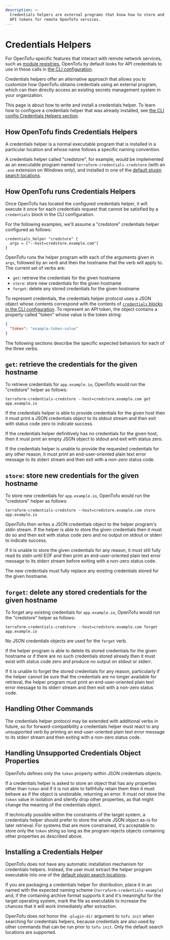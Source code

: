 ```yaml
---
description: >-
  Credentials helpers are external programs that know how to store and retrieve
  API tokens for remote OpenTofu services.
---
```


# Credentials Helpers

For OpenTofu-specific features that interact with remote network services,
such as [module registries](/docs/registry), OpenTofu by default looks for
API credentials to use in these calls in
[the CLI configuration](/docs/cli/config/config-file).

Credentials helpers offer an alternative approach that allows you to customize
how OpenTofu obtains credentials using an external program, which can then
directly access an existing secrets management system in your organization.

This page is about how to write and install a credentials helper. To learn
how to configure a credentials helper that was already installed, see
[the CLI config Credentials Helpers section](/docs/cli/config/config-file#credentials-helpers).

## How OpenTofu finds Credentials Helpers

A credentials helper is a normal executable program that is installed in a
particular location and whose name follows a specific naming convention.

A credentials helper called "credstore", for example, would be implemented as
an executable program named `terraform-credentials-credstore` (with an `.exe`
extension on Windows only), and installed in one of the
[default plugin search locations](/docs/plugin/how-tofu-works#plugin-locations).

## How OpenTofu runs Credentials Helpers

Once OpenTofu has located the configured credentials helper, it will execute
it once for each credentials request that cannot be satisfied by a `credentials`
block in the CLI configuration.

For the following examples, we'll assume a "credstore" credentials helper
configured as follows:

```
credentials_helper "credstore" {
  args = ["--host=credstore.example.com"]
}
```

OpenTofu runs the helper program with each of the arguments given in `args`,
followed by an _verb_ and then the hostname that the verb will apply to.
The current set of verbs are:

* `get`: retrieve the credentials for the given hostname
* `store`: store new credentials for the given hostname
* `forget`: delete any stored credentials for the given hostname

To represent credentials, the credentials helper protocol uses a JSON object
whose contents correspond with the contents of
[`credentials` blocks in the CLI configuration](/docs/cli/config/config-file#credentials).
To represent an API token, the object contains a property called "token" whose
value is the token string:

```json
{
  "token": "example-token-value"
}
```

The following sections describe the specific expected behaviors for each of the
three verbs.

## `get`: retrieve the credentials for the given hostname

To retrieve credentials for `app.example.io`, OpenTofu would run the
"credstore" helper as follows:

```
terraform-credentials-credstore --host=credstore.example.com get app.example.io
```

If the credentials helper is able to provide credentials for the given host
then it must print a JSON credentials object to its stdout stream and then
exit with status code zero to indicate success.

If the credentials helper definitively has no credentials for the given host,
then it must print an empty JSON object to stdout and exit with status zero.

If the credentials helper is unable to provide the requested credentials for
any other reason, it must print an end-user-oriented plain text error message
to its stderr stream and then exit with a _non-zero_ status code.

## `store`: store new credentials for the given hostname

To store new credentials for `app.example.io`, OpenTofu would run the
"credstore" helper as follows:

```
terraform-credentials-credstore --host=credstore.example.com store app.example.io
```

OpenTofu then writes a JSON credentials object to the helper program's stdin
stream. If the helper is able to store the given credentials then it must do
so and then exit with status code zero and no output on stdout or stderr to
indicate success.

If it is unable to store the given credentials for any reason, it _must_ still
fully read its stdin until EOF and then print an end-user-oriented plain text
error message to its stderr stream before exiting with a non-zero status
code.

The new credentials must fully replace any existing credentials stored for the
given hostname.

## `forget`: delete any stored credentials for the given hostname

To forget any existing credentials for `app.example.io`, OpenTofu would run
the "credstore" helper as follows:

```
terraform-credentials-credstore --host=credstore.example.com forget app.example.io
```

No JSON credentials objects are used for the `forget` verb.

If the helper program is able to delete its stored credentials for the given
hostname or if there are no such credentials stored already then it must
exist with status code zero and produce no output on stdout or stderr.

If it is unable to forget the stored credentials for any reason, particularly
if the helper cannot be sure that the credentials are no longer available for
retrieval, the helper program must print an end-user-oriented plain text error
message to its stderr stream and then exit with a non-zero status code.

## Handling Other Commands

The credentials helper protocol may be extended with additional verbs in future,
so for forward-compatibility a credentials helper must react to any unsupported
verb by printing an end-user-oriented plain text error message to its stderr
stream and then exiting with a non-zero status code.

## Handling Unsupported Credentials Object Properties

OpenTofu defines only the `token` property within JSON credentials
objects.

If a credentials helper is asked to store an object that has any properties
other than `token` and if it is not able to faithfully retain them then it
must behave as if the object is unstorable, returning an error. It must _not_
store the `token` value in isolation and silently drop other properties, as
that might change the meaning of the credentials object.

If technically possible within the constraints of the target system, a
credentials helper should prefer to store the whole JSON object as-is for
later retrieval. For systems that are more constrained, it's acceptable to
store only the `token` string so long as the program rejects objects containing
other properties as described above.

## Installing a Credentials Helper

OpenTofu does not have any automatic installation mechanism for credentials
helpers. Instead, the user must extract the helper program executable into
one of the [default plugin search locations](/docs/plugin/how-tofu-works#plugin-locations).

If you are packaging a credentials helper for distribution, place it in an
named with the expected naming scheme (`terraform-credentials-example`) and,
if the containing archive format supports it and it's meaningful for the
target operating system, mark the file as executable to increase the chances
that it will work immediately after extraction.

OpenTofu does _not_ honor the `-plugin-dir` argument to `tofu init` when
searching for credentials helpers, because credentials are also used by other
commands that can be run prior to `tofu init`. Only the default search
locations are supported.
